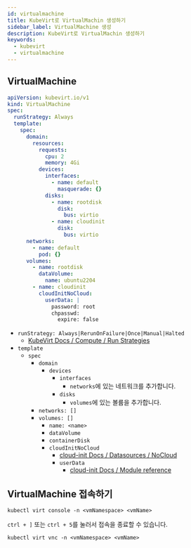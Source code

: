 ```yaml
---
id: virtualmachine
title: KubeVirt로 VirtualMachin 생성하기
sidebar_label: VirtualMachine 생성
description: KubeVirt로 VirtualMachin 생성하기
keywords:
  - kubevirt
  - virtualmachine
---
```


## VirtualMachine

```yaml
apiVersion: kubevirt.io/v1
kind: VirtualMachine
spec:
  runStrategy: Always
  template:
    spec:
      domain:
        resources:
          requests:
            cpu: 2
            memory: 4Gi
          devices:
            interfaces:
              - name: default
                masquerade: {}
            disks:
              - name: rootdisk
                disk:
                  bus: virtio
              - name: cloudinit
                disk:
                  bus: virtio
      networks:
        - name: default
          pod: {}
      volumes:
        - name: rootdisk
          dataVolume:
            name: ubuntu2204
        - name: cloudinit
          cloudInitNoCloud:
            userData: |
              password: root
              chpasswd:
                expire: false
```

- `runStrategy: Always|RerunOnFailure|Once|Manual|Halted`
  - [KubeVirt Docs / Compute / Run Strategies](https://kubevirt.io/user-guide/compute/run_strategies/)
- `template`
  - `spec`
    - `domain`
      - `devices`
        - `interfaces`
          - `networks`에 있는 네트워크를 추가합니다.
        - `disks`
          - `volumes`에 있는 볼륨을 추가합니다.
    - `networks: []`
    - `volumes: []`
      - `name: <name>`
      - `dataVolume`
      - `containerDisk`
      - `cloudInitNoCloud`
        - [cloud-init Docs / Datasources / NoCloud](https://cloudinit.readthedocs.io/en/latest/reference/datasources/nocloud.html)
        - `userData`
          - [cloud-init Docs / Module reference](https://cloudinit.readthedocs.io/en/latest/reference/modules.html)

## VirtualMachine 접속하기

```shell
kubectl virt console -n <vmNamespace> <vmName>
```

`ctrl + ]` 또는 `ctrl + 5`를 눌러서 접속을 종료할 수 있습니다.

```shell
kubectl virt vnc -n <vmNamespace> <vmName>
```
